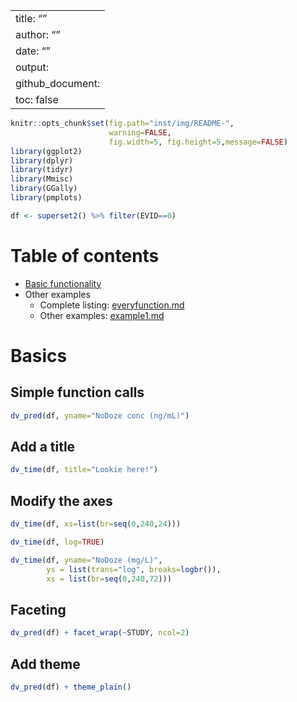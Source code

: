 
---
title: ""
author: ""
date: ""
output:
  github_document:
    toc: false
---


```r
knitr::opts_chunk$set(fig.path="inst/img/README-",
                      warning=FALSE,
                      fig.width=5, fig.height=5,message=FALSE)
library(ggplot2)
library(dplyr)
library(tidyr)
library(Mmisc)
library(GGally)
library(pmplots)

df <- superset2() %>% filter(EVID==0)
```


# Table of contents
- [Basic functionality](#basics)
- Other examples
    - Complete listing: [everyfunction.md](inst/examples/everyfunction.md)
    - Other examples: [example1.md](inst/examples/example1.md)


<a name="basics"></a>

# Basics

## Simple function calls
```r
dv_pred(df, yname="NoDoze conc (ng/mL)")
```

## Add a title
```r
dv_time(df, title="Lookie here!")
```

## Modify the axes

```r
dv_time(df, xs=list(br=seq(0,240,24)))

dv_time(df, log=TRUE)

dv_time(df, yname="NoDoze (mg/L)",
        ys = list(trans="log", breaks=logbr()),
        xs = list(br=seq(0,240,72)))
```


## Faceting
```r
dv_pred(df) + facet_wrap(~STUDY, ncol=2)
```

## Add theme
```r
dv_pred(df) + theme_plain()
```




